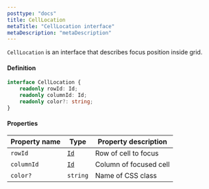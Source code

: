 ```yaml
---
posttype: "docs"
title: CellLocation
metaTitle: "CellLocation interface"
metaDescription: "metaDescription"
---
```


`CellLocation` is an interface that describes focus position inside grid.

#### Definition

```ts
interface CellLocation {
    readonly rowId: Id;
    readonly columnId: Id;
    readonly color?: string;
}
```

#### Properties

| Property name | Type                                      | Property description  |
| -----------   | -----                                     | ---------             |
| `rowId`       | [`Id`](/docs/3.0/7-api/1-types/4-id/)     | Row of cell to focus  |
| `columnId`    | [`Id`](/docs/3.0/7-api/1-types/4-id/)     | Column of focused cell  |
| `color?`      | `string`                                  | Name of CSS class  |